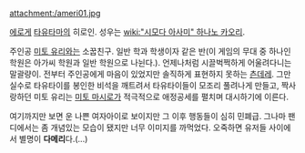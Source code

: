 attachment:/ameri01.jpg

[[에로게]] [[타유타마]]의 히로인. 성우는 [[wiki:"시모다 아사미" 하나노 카오리]].

주인공 [[미토 유리]]와는 소꿉친구. 일반 학과 학생이자 같은 반(이 게임의 무대 중 하나인 학원은 아가씨 학원과 일반 학원으로 나뉜다.). 언제나처럼 시끌벅쩍하게 어울려다니는 말괄량이. 전부터 주인공에게 마음이 있었지만 솔직하게 표현하지 못하는 [[츤데레]]. 그만 실수로 타유타이를 봉인한 비석을 깨트려서 타유타이들이 모조리 풀려나게 만들고, 짝사랑하던 미토 유리는 [[미토 마시로]]가 적극적으로 애정공세를 펼치며 대시하기에 이른다.


여기까지만 보면 운 나쁜 여자아이로 보이지만 그 이후 행동들이 심히 민폐급. 그나마 팬디에서는 좀 개념있는 모습이 됐지만 너무 이미지를 까먹었다. 오죽하면 유저들 사이에서 별명이 '''다메리'''다.(...)
